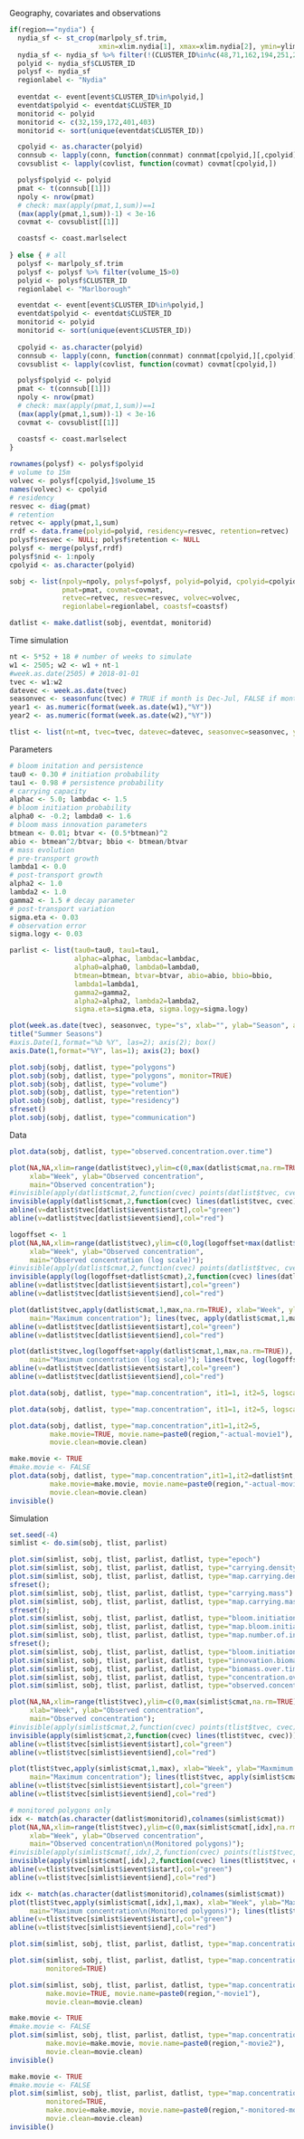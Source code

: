 Geography, covariates and observations

```r
if(region=="nydia") {
  nydia_sf <- st_crop(marlpoly_sf.trim, 
                      xmin=xlim.nydia[1], xmax=xlim.nydia[2], ymin=ylim.nydia[1], ymax=ylim.nydia[2])
  nydia_sf <- nydia_sf %>% filter(!(CLUSTER_ID%in%c(48,71,162,194,251,258,293,406)))
  polyid <- nydia_sf$CLUSTER_ID
  polysf <- nydia_sf
  regionlabel <- "Nydia"
  
  eventdat <- event[event$CLUSTER_ID%in%polyid,]
  eventdat$polyid <- eventdat$CLUSTER_ID
  monitorid <- polyid
  monitorid <- c(32,159,172,401,403)
  monitorid <- sort(unique(eventdat$CLUSTER_ID))

  cpolyid <- as.character(polyid)
  connsub <- lapply(conn, function(connmat) connmat[cpolyid,][,cpolyid])
  covsublist <- lapply(covlist, function(covmat) covmat[cpolyid,])

  polysf$polyid <- polyid
  pmat <- t(connsub[[1]])
  npoly <- nrow(pmat)
  # check: max(apply(pmat,1,sum))==1
  (max(apply(pmat,1,sum))-1) < 3e-16
  covmat <- covsublist[[1]]

  coastsf <- coast.marlselect
  
} else { # all
  polysf <- marlpoly_sf.trim
  polysf <- polysf %>% filter(volume_15>0)
  polyid <- polysf$CLUSTER_ID
  regionlabel <- "Marlborough"

  eventdat <- event[event$CLUSTER_ID%in%polyid,]
  eventdat$polyid <- eventdat$CLUSTER_ID
  monitorid <- polyid
  monitorid <- sort(unique(event$CLUSTER_ID))
  
  cpolyid <- as.character(polyid)
  connsub <- lapply(conn, function(connmat) connmat[cpolyid,][,cpolyid])
  covsublist <- lapply(covlist, function(covmat) covmat[cpolyid,])

  polysf$polyid <- polyid
  pmat <- t(connsub[[1]])
  npoly <- nrow(pmat)
  # check: max(apply(pmat,1,sum))==1
  (max(apply(pmat,1,sum))-1) < 3e-16
  covmat <- covsublist[[1]]

  coastsf <- coast.marlselect
}
  
rownames(polysf) <- polysf$polyid
# volume to 15m
volvec <- polysf[cpolyid,]$volume_15
names(volvec) <- cpolyid
# residency
resvec <- diag(pmat)
# retention
retvec <- apply(pmat,1,sum)
rrdf <- data.frame(polyid=polyid, residency=resvec, retention=retvec)
polysf$resvec <- NULL; polysf$retention <- NULL
polysf <- merge(polysf,rrdf)
polysf$nid <- 1:npoly
cpolyid <- as.character(polyid)

sobj <- list(npoly=npoly, polysf=polysf, polyid=polyid, cpolyid=cpolyid,
             pmat=pmat, covmat=covmat, 
             retvec=retvec, resvec=resvec, volvec=volvec,
             regionlabel=regionlabel, coastsf=coastsf) 

datlist <- make.datlist(sobj, eventdat, monitorid)
```

Time simulation

```r
nt <- 5*52 + 18 # number of weeks to simulate
w1 <- 2505; w2 <- w1 + nt-1
#week.as.date(2505) # 2018-01-01
tvec <- w1:w2
datevec <- week.as.date(tvec)
seasonvec <- seasonfunc(tvec) # TRUE if month is Dec-Jul, FALSE if month is Aug-Nov
year1 <- as.numeric(format(week.as.date(w1),"%Y"))
year2 <- as.numeric(format(week.as.date(w2),"%Y"))

tlist <- list(nt=nt, tvec=tvec, datevec=datevec, seasonvec=seasonvec, year1=year1, year2=year2)
```

Parameters

```r
# bloom initation and persistence
tau0 <- 0.30 # initiation probability
tau1 <- 0.98 # persistence probability
# carrying capacity
alphac <- 5.0; lambdac <- 1.5
# bloom initiation probability
alpha0 <- -0.2; lambda0 <- 1.6
# bloom mass innovation parameters
btmean <- 0.01; btvar <- (0.5*btmean)^2
abio <- btmean^2/btvar; bbio <- btmean/btvar
# mass evolution
# pre-transport growth
lambda1 <- 0.0
# post-transport growth
alpha2 <- 1.0
lambda2 <- 1.0
gamma2 <- 1.5 # decay parameter
# post-transport variation
sigma.eta <- 0.03
# observation error
sigma.logy <- 0.03

parlist <- list(tau0=tau0, tau1=tau1,
                alphac=alphac, lambdac=lambdac,
                alpha0=alpha0, lambda0=lambda0,
                btmean=btmean, btvar=btvar, abio=abio, bbio=bbio,
                lambda1=lambda1,
                gamma2=gamma2, 
                alpha2=alpha2, lambda2=lambda2,
                sigma.eta=sigma.eta, sigma.logy=sigma.logy)
```

```r
plot(week.as.date(tvec), seasonvec, type="s", xlab="", ylab="Season", axes=FALSE)
title("Summer Seasons")
#axis.Date(1,format="%b %Y", las=2); axis(2); box()
axis.Date(1,format="%Y", las=1); axis(2); box()
```

```r
plot.sobj(sobj, datlist, type="polygons")
plot.sobj(sobj, datlist, type="polygons", monitor=TRUE)
plot.sobj(sobj, datlist, type="volume")
plot.sobj(sobj, datlist, type="retention")
plot.sobj(sobj, datlist, type="residency")
sfreset()
plot.sobj(sobj, datlist, type="communication")
```

Data

```r
plot.data(sobj, datlist, type="observed.concentration.over.time") 

plot(NA,NA,xlim=range(datlist$tvec),ylim=c(0,max(datlist$cmat,na.rm=TRUE)),type="n", 
     xlab="Week", ylab="Observed concentration",
     main="Observed concentration"); 
#invisible(apply(datlist$cmat,2,function(cvec) points(datlist$tvec, cvec)))
invisible(apply(datlist$cmat,2,function(cvec) lines(datlist$tvec, cvec)))
abline(v=datlist$tvec[datlist$ievent$istart],col="green")
abline(v=datlist$tvec[datlist$ievent$iend],col="red")

logoffset <- 1
plot(NA,NA,xlim=range(datlist$tvec),ylim=c(0,log(logoffset+max(datlist$cmat,na.rm=TRUE))),type="n", 
     xlab="Week", ylab="Observed concentration",
     main="Observed concentration (log scale)"); 
#invisible(apply(datlist$cmat,2,function(cvec) points(datlist$tvec, cvec)))
invisible(apply(log(logoffset+datlist$cmat),2,function(cvec) lines(datlist$tvec, cvec)))
abline(v=datlist$tvec[datlist$ievent$istart],col="green")
abline(v=datlist$tvec[datlist$ievent$iend],col="red")

plot(datlist$tvec,apply(datlist$cmat,1,max,na.rm=TRUE), xlab="Week", ylab="Maxmimum observed concentration",
     main="Maximum concentration"); lines(tvec, apply(datlist$cmat,1,max,na.rm=TRUE))
abline(v=datlist$tvec[datlist$ievent$istart],col="green")
abline(v=datlist$tvec[datlist$ievent$iend],col="red")

plot(datlist$tvec,log(logoffset+apply(datlist$cmat,1,max,na.rm=TRUE)), xlab="Week", ylab="Maxmimum observed concentration",
     main="Maximum concentration (log scale)"); lines(tvec, log(logoffset+apply(datlist$cmat,1,max,na.rm=TRUE)))
abline(v=datlist$tvec[datlist$ievent$istart],col="green")
abline(v=datlist$tvec[datlist$ievent$iend],col="red")
```

```r
plot.data(sobj, datlist, type="map.concentration", it1=1, it2=5, logscale=FALSE) 
```
```r
plot.data(sobj, datlist, type="map.concentration", it1=1, it2=5, logscale=TRUE) 
```

```r
plot.data(sobj, datlist, type="map.concentration",it1=1,it2=5,
          make.movie=TRUE, movie.name=paste0(region,"-actual-movie1"),
          movie.clean=movie.clean)
```

```r
make.movie <- TRUE
#make.movie <- FALSE
plot.data(sobj, datlist, type="map.concentration",it1=1,it2=datlist$nt,
          make.movie=make.movie, movie.name=paste0(region,"-actual-movie2"),
          movie.clean=movie.clean)
invisible()
```


Simulation 

```r
set.seed(-4)
simlist <- do.sim(sobj, tlist, parlist)
```

```r
plot.sim(simlist, sobj, tlist, parlist, datlist, type="epoch")
plot.sim(simlist, sobj, tlist, parlist, datlist, type="carrying.density")
plot.sim(simlist, sobj, tlist, parlist, datlist, type="map.carrying.density")
sfreset(); 
plot.sim(simlist, sobj, tlist, parlist, datlist, type="carrying.mass")
plot.sim(simlist, sobj, tlist, parlist, datlist, type="map.carrying.mass")
sfreset(); 
plot.sim(simlist, sobj, tlist, parlist, datlist, type="bloom.initiation.probability")
plot.sim(simlist, sobj, tlist, parlist, datlist, type="map.bloom.initiation.probability")
plot.sim(simlist, sobj, tlist, parlist, datlist, type="map.number.of.initiations"); ##sfreset()
sfreset(); 
plot.sim(simlist, sobj, tlist, parlist, datlist, type="bloom.initiation.times")
plot.sim(simlist, sobj, tlist, parlist, datlist, type="innovation.biomass")
plot.sim(simlist, sobj, tlist, parlist, datlist, type="biomass.over.time")
plot.sim(simlist, sobj, tlist, parlist, datlist, type="concentration.over.time")
plot.sim(simlist, sobj, tlist, parlist, datlist, type="observed.concentration.over.time")

plot(NA,NA,xlim=range(tlist$tvec),ylim=c(0,max(simlist$cmat,na.rm=TRUE)),type="n", 
     xlab="Week", ylab="Observed concentration",
     main="Observed concentration"); 
#invisible(apply(simlist$cmat,2,function(cvec) points(tlist$tvec, cvec)))
invisible(apply(simlist$cmat,2,function(cvec) lines(tlist$tvec, cvec)))
abline(v=tlist$tvec[simlist$ievent$istart],col="green")
abline(v=tlist$tvec[simlist$ievent$iend],col="red")

plot(tlist$tvec,apply(simlist$cmat,1,max), xlab="Week", ylab="Maxmimum observed concentration",
     main="Maximum concentration"); lines(tlist$tvec, apply(simlist$cmat,1,max))
abline(v=tlist$tvec[simlist$ievent$istart],col="green")
abline(v=tlist$tvec[simlist$ievent$iend],col="red")

# monitored polygons only
idx <- match(as.character(datlist$monitorid),colnames(simlist$cmat))
plot(NA,NA,xlim=range(tlist$tvec),ylim=c(0,max(simlist$cmat[,idx],na.rm=TRUE)),type="n", 
     xlab="Week", ylab="Observed concentration",
     main="Observed concentration\n(Monitored polygons)"); 
#invisible(apply(simlist$cmat[,idx],2,function(cvec) points(tlist$tvec, cvec)))
invisible(apply(simlist$cmat[,idx],2,function(cvec) lines(tlist$tvec, cvec)))
abline(v=tlist$tvec[simlist$ievent$istart],col="green")
abline(v=tlist$tvec[simlist$ievent$iend],col="red")

idx <- match(as.character(datlist$monitorid),colnames(simlist$cmat))
plot(tlist$tvec,apply(simlist$cmat[,idx],1,max), xlab="Week", ylab="Maxmimum observed concentration",
     main="Maximum concentration\n(Monitored polygons)"); lines(tlist$tvec, apply(simlist$cmat[,idx],1,max))
abline(v=tlist$tvec[simlist$ievent$istart],col="green")
abline(v=tlist$tvec[simlist$ievent$iend],col="red")
```

```r
plot.sim(simlist, sobj, tlist, parlist, datlist, type="map.concentration",it1=1,it2=5)
```

```r
plot.sim(simlist, sobj, tlist, parlist, datlist, type="map.concentration",it1=1,it2=5,
         monitored=TRUE)
```


```r
plot.sim(simlist, sobj, tlist, parlist, datlist, type="map.concentration",it1=1,it2=5,
         make.movie=TRUE, movie.name=paste0(region,"-movie1"),
         movie.clean=movie.clean)
```

```r
make.movie <- TRUE
#make.movie <- FALSE
plot.sim(simlist, sobj, tlist, parlist, datlist, type="map.concentration",it1=1,it2=tlist$nt,
         make.movie=make.movie, movie.name=paste0(region,"-movie2"),
         movie.clean=movie.clean)
invisible()
```

```r
make.movie <- TRUE
#make.movie <- FALSE
plot.sim(simlist, sobj, tlist, parlist, datlist, type="map.concentration",it1=1,it2=tlist$nt,
         monitored=TRUE,
         make.movie=make.movie, movie.name=paste0(region,"-monitored-movie2"),
         movie.clean=movie.clean)
invisible()
```
